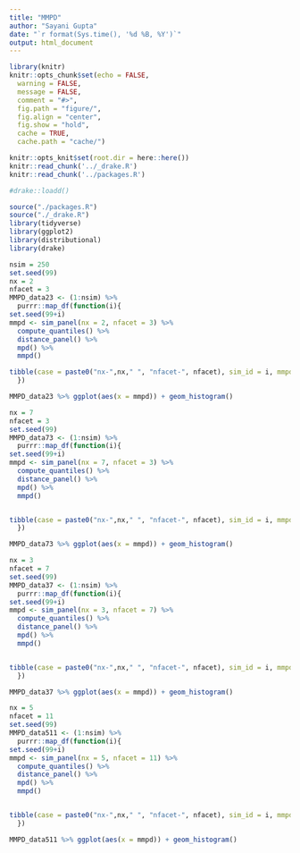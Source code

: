 ```yaml
---
title: "MMPD"
author: "Sayani Gupta"
date: "`r format(Sys.time(), '%d %B, %Y')`"
output: html_document
---
```


```r
library(knitr)
knitr::opts_chunk$set(echo = FALSE,
  warning = FALSE,
  message = FALSE,
  comment = "#>",
  fig.path = "figure/",
  fig.align = "center",
  fig.show = "hold",
  cache = TRUE,
  cache.path = "cache/")

knitr::opts_knit$set(root.dir = here::here())
knitr::read_chunk('../_drake.R')
knitr::read_chunk('../packages.R')

#drake::loadd()

```

```r
source("./packages.R")
source("./_drake.R")
library(tidyverse)
library(ggplot2)
library(distributional)
library(drake)
```

```r
nsim = 250
set.seed(99)
nx = 2
nfacet = 3
MMPD_data23 <- (1:nsim) %>% 
  purrr::map_df(function(i){
set.seed(99+i)
mmpd <- sim_panel(nx = 2, nfacet = 3) %>% 
  compute_quantiles() %>% 
  distance_panel() %>% 
  mpd() %>% 
  mmpd()

tibble(case = paste0("nx-",nx," ", "nfacet-", nfacet), sim_id = i, mmpd = mmpd)
  })
```

```r
MMPD_data23 %>% ggplot(aes(x = mmpd)) + geom_histogram()
```


```r
nx = 7
nfacet = 3
set.seed(99)
MMPD_data73 <- (1:nsim) %>% 
  purrr::map_df(function(i){
set.seed(99+i)
mmpd <- sim_panel(nx = 7, nfacet = 3) %>% 
  compute_quantiles() %>% 
  distance_panel() %>% 
  mpd() %>% 
  mmpd()


tibble(case = paste0("nx-",nx," ", "nfacet-", nfacet), sim_id = i, mmpd = mmpd)
  })
```

```r
MMPD_data73 %>% ggplot(aes(x = mmpd)) + geom_histogram()
```


```r
nx = 3
nfacet = 7
set.seed(99)
MMPD_data37 <- (1:nsim) %>% 
  purrr::map_df(function(i){
set.seed(99+i)
mmpd <- sim_panel(nx = 3, nfacet = 7) %>% 
  compute_quantiles() %>% 
  distance_panel() %>% 
  mpd() %>% 
  mmpd()


tibble(case = paste0("nx-",nx," ", "nfacet-", nfacet), sim_id = i, mmpd = mmpd)
  })
```

```r
MMPD_data37 %>% ggplot(aes(x = mmpd)) + geom_histogram()
```


```r
nx = 5
nfacet = 11
set.seed(99)
MMPD_data511 <- (1:nsim) %>% 
  purrr::map_df(function(i){
set.seed(99+i)
mmpd <- sim_panel(nx = 5, nfacet = 11) %>% 
  compute_quantiles() %>% 
  distance_panel() %>% 
  mpd() %>% 
  mmpd()


tibble(case = paste0("nx-",nx," ", "nfacet-", nfacet), sim_id = i, mmpd = mmpd)
  })
```

```r
MMPD_data511 %>% ggplot(aes(x = mmpd)) + geom_histogram()
```

